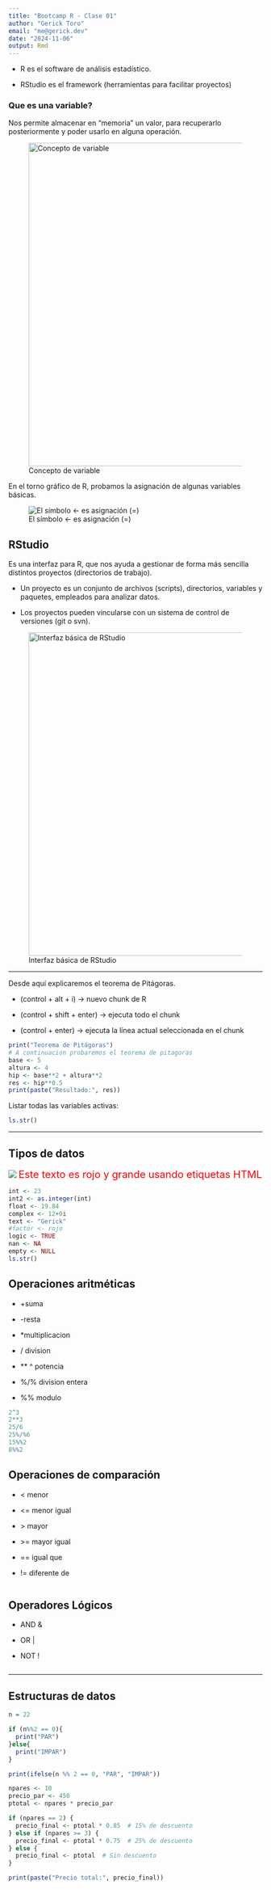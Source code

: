 ```yaml
---
title: "Bootcamp R - Clase 01"
author: "Gerick Toro"
email: "me@gerick.dev"
date: "2024-11-06"
output: Rmd
---
```


-   R es el software de análisis estadístico.

-   RStudio es el framework (herramientas para facilitar proyectos)

### Que es una variable?

Nos permite almacenar en “memoria” un valor, para recuperarlo posteriormente y poder usarlo en alguna operación.

![Concepto de variable](images/Zoom_uEpkAmslRK.png){width="640"}

En el torno gráfico de R, probamos la asignación de algunas variables básicas.

![El símbolo \<- es asignación (=)](images/Rgui_sjCoETrTkz.png)

## RStudio

Es una interfaz para R, que nos ayuda a gestionar de forma más sencilla distintos proyectos (directorios de trabajo).

-   Un proyecto es un conjunto de archivos (scripts), directorios, variables y paquetes, empleados para analizar datos.

-   Los proyectos pueden vincularse con un sistema de control de versiones (git o svn).

![Interfaz básica de RStudio](images/Zoom_htypYVQjsh.png){width="640"}

------------------------------------------------------------------------

Desde aquí explicaremos el teorema de Pitágoras.

-   (control + alt + i) -\> nuevo chunk de R

-   (control + shift + enter) -\> ejecuta todo el chunk

-   (control + enter) -\> ejecuta la línea actual seleccionada en el chunk

```r
print("Teorema de Pitágoras")
# A continuacion probaremos el teorema de pitagoras
base <- 5
altura <- 4
hip <- base**2 + altura**2
res <- hip**0.5
print(paste("Resultado:", res))
```

Listar todas las variables activas:

```r
ls.str()
```

------------------------------------------------------------------------

## Tipos de datos

![](images/WhatsApp%20Image%202024-11-06%20at%2020.53.04.jpeg) [Este texto es rojo y grande usando etiquetas HTML]{style="color: red; font-size: 20px"}

```r
int <- 23
int2 <- as.integer(int)
float <- 19.84
complex <- 12+0i
text <- "Gerick"
#factor <- rojo
logic <- TRUE
nan <- NA
empty <- NULL
ls.str()

```

## Operaciones aritméticas

-   +suma

-   -resta

-   \*multiplicacion

-   / division

-   \*\* \^ potencia

-   %/% division entera

-   %% modulo

```r
2^3
2**3
25/6
25%/%6
15%%2
8%%2
```

## Operaciones de comparación

-   \< menor

-   \<= menor igual

-   \> mayor

-   \>= mayor igual

-   == igual que

-   != diferente de

```r

```

## Operadores Lógicos

-   AND &

-   OR \|

-   NOT !

```r

```

------------------------------------------------------------------------

## Estructuras de datos

```r
n = 22

if (n%%2 == 0){
  print("PAR")
}else{
  print("IMPAR")
}

print(ifelse(n %% 2 == 0, "PAR", "IMPAR"))

```

```r
npares <- 10
precio_par <- 450
ptotal <- npares * precio_par

if (npares == 2) {
  precio_final <- ptotal * 0.85  # 15% de descuento
} else if (npares >= 3) {
  precio_final <- ptotal * 0.75  # 25% de descuento
} else {
  precio_final <- ptotal  # Sin descuento
}

print(paste("Precio total:", precio_final))

```
